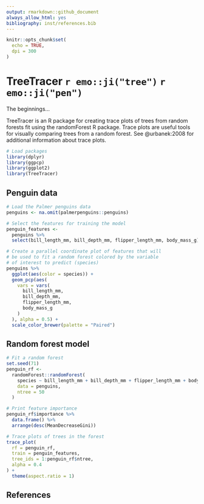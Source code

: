 ```yaml
---
output: rmarkdown::github_document
always_allow_html: yes
bibliography: inst/references.bib
---
```


```r
knitr::opts_chunk$set(
  echo = TRUE,
  dpi = 300
)
```

# TreeTracer `r emo::ji("tree")` `r emo::ji("pen")`

The beginnings...

TreeTracer is an R package for creating trace plots of trees from random forests fit using the randomForest R package. Trace plots are useful tools for visually comparing trees from a random forest. See @urbanek:2008 for additional information about trace plots. 

```r
# Load packages
library(dplyr)
library(ggpcp)
library(ggplot2)
library(TreeTracer)
```

## Penguin data

```r
# Load the Palmer penguins data
penguins <- na.omit(palmerpenguins::penguins)
```

```r
# Select the features for training the model
penguin_features <- 
  penguins %>% 
  select(bill_length_mm, bill_depth_mm, flipper_length_mm, body_mass_g)
```

```r
# Create a parallel coordinate plot of features that will
# be used to fit a random forest colored by the variable 
# of interest to predict (species)
penguins %>%
  ggplot(aes(color = species)) +
  geom_pcp(aes(
    vars = vars(
      bill_length_mm, 
      bill_depth_mm, 
      flipper_length_mm, 
      body_mass_g
    )
  ), alpha = 0.5) + 
  scale_color_brewer(palette = "Paired")
```

## Random forest model 

```r
# Fit a random forest
set.seed(71)
penguin_rf <-
  randomForest::randomForest(
    species ~ bill_length_mm + bill_depth_mm + flipper_length_mm + body_mass_g,
    data = penguins, 
    ntree = 50
  )
```

```r
# Print feature importance
penguin_rf$importance %>% 
  data.frame() %>% 
  arrange(desc(MeanDecreaseGini))
```

```r
# Trace plots of trees in the forest
trace_plot(
  rf = penguin_rf,
  train = penguin_features,
  tree_ids = 1:penguin_rf$ntree,
  alpha = 0.4
) + 
  theme(aspect.ratio = 1)
```

## References
